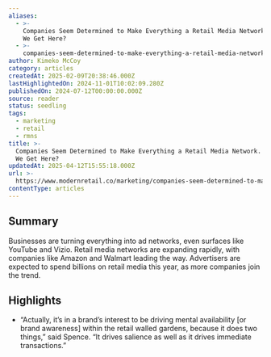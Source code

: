 ```yaml
---
aliases:
  - >-
    Companies Seem Determined to Make Everything a Retail Media Network. How Did
    We Get Here?
  - >-
    companies-seem-determined-to-make-everything-a-retail-media-network.-how-did-we-get-here
author: Kimeko McCoy
category: articles
createdAt: 2025-02-09T20:38:46.000Z
lastHighlightedOn: 2024-11-01T10:02:09.280Z
publishedOn: 2024-07-12T00:00:00.000Z
source: reader
status: seedling
tags:
  - marketing
  - retail
  - rmns
title: >-
  Companies Seem Determined to Make Everything a Retail Media Network. How Did
  We Get Here?
updatedAt: 2025-04-12T15:55:18.000Z
url: >-
  https://www.modernretail.co/marketing/companies-seem-determined-to-make-everything-a-retail-media-network-how-did-we-get-here/?utm_campaign=modernretaildis&utm_medium=rss&utm_source=general-rss&utm_term=Retail%20Dive%20Weekender
contentType: articles
---
```

## Summary

Businesses are turning everything into ad networks, even surfaces like YouTube and Vizio. Retail media networks are expanding rapidly, with companies like Amazon and Walmart leading the way. Advertisers are expected to spend billions on retail media this year, as more companies join the trend.

## Highlights

- “Actually, it’s in a brand’s interest to be driving mental availability [or brand awareness] within the retail walled gardens, because it does two things,” said Spence. “It drives salience as well as it drives immediate transactions.”
